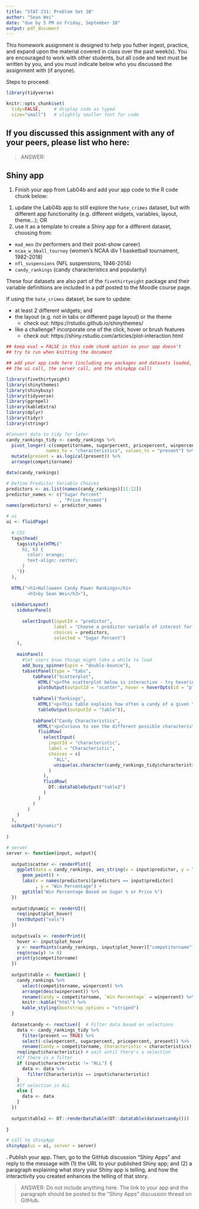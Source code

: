 ```yaml
---
title: "STAT 231: Problem Set 3B"
author: "Sean Wei"
date: "due by 5 PM on Friday, September 18"
output: pdf_document
---
```


This homework assignment is designed to help you futher ingest, practice, and expand upon the material covered in class over the past week(s).  You are encouraged to work with other students, but all code and text must be written by you, and you must indicate below who you discussed the assignment with (if anyone).  

Steps to proceed:

\begin{enumerate}
\item In RStudio, go to File > Open Project, navigate to the folder with the course-content repo, select the course-content project (course-content.Rproj), and click "Open" 
\item Pull the course-content repo (e.g. using the blue-ish down arrow in the Git tab in upper right window)
\item Copy ps3B.Rmd from the course repo to your repo (see page 6 of the GitHub Classroom Guide for Stat231 if needed)
\item Close the course-content repo project in RStudio
\item Open YOUR repo project in RStudio
\item In the ps3B.Rmd file in YOUR repo, replace "YOUR NAME HERE" with your name
\item Add in your responses, committing and pushing to YOUR repo in appropriate places along the way
\item Run "Knit PDF" 
\item Upload the pdf to Gradescope.  Don't forget to select which of your pages are associated with each problem.  \textit{You will not get credit for work on unassigned pages (e.g., if you only selected the first page but your solution spans two pages, you would lose points for any part on the second page that the grader can't see).} 
\end{enumerate}

```r
library(tidyverse)

knitr::opts_chunk$set(
  tidy=FALSE,     # display code as typed
  size="small")   # slightly smaller font for code
```


\newpage 
## If you discussed this assignment with any of your peers, please list who here:

> ANSWER:

\newpage
## Shiny app

1. Finish your app from Lab04b and add your app code to the R code chunk below:

(1) update the Lab04b app to still explore the `hate_crimes` dataset, but with different app functionality (e.g. different widgets, variables, layout, theme...); OR
(2) use it as a template to create a Shiny app for a different dataset, choosing from:

* `mad_men` (tv performers and their post-show career)
* `ncaa_w_bball_tourney` (women's NCAA div 1 basketball tournament, 1982-2018)
* `nfl_suspensions` (NFL suspensions, 1946-2014)
* `candy_rankings` (candy characteristics and popularity)

These four datasets are also part of the `fivethirtyeight` package and their variable definitions are included in a pdf posted to the Moodle course page.

If using the `hate_crimes` dataset, be sure to update:

* at least 2 different widgets; and
* the layout (e.g. not in tabs or different page layout) or the theme
     + check out:  https://rstudio.github.io/shinythemes/
* like a challenge?  incorporate one of the click, hover or brush features
     + check out: https://shiny.rstudio.com/articles/plot-interaction.html

      
```r
## keep eval = FALSE in this code chunk option so your app doesn't 
## try to run when knitting the document

## add your app code here (including any packages and datasets loaded,
## the ui call, the server call, and the shinyApp call)

library(fivethirtyeight)
library(shinythemes)
library(shinybusy)
library(tidyverse)
library(ggrepel)
library(kableExtra)
library(dplyr)
library(tidyr)
library(stringr)

#Convert data to tidy for later
candy_rankings_tidy <- candy_rankings %>%
  pivot_longer(-c(competitorname, sugarpercent, pricepercent, winpercent), 
               names_to = "characteristics", values_to = "present") %>%
  mutate(present = as.logical(present)) %>%
  arrange(competitorname)

data(candy_rankings)

# Define Predictor Variable Choices
predictors <- as.list(names(candy_rankings)[11:12])
predictor_names <- c("Sugar Percent"
                    , "Price Percent")
names(predictors) <- predictor_names

# ui 
ui <- fluidPage(
  
  # CSS
  tags$head(
    tags$style(HTML("
      h1, h3 {
        color: orange;
        text-align: center;
      }
    "))
  ),
  
  HTML("<h1>Halloween Candy Power Rankings</h1>
        <h3>by Sean Wei</h3>"),
  
  sidebarLayout(
    sidebarPanel(
      
      selectInput(inputId = "predictor", 
                  label = "Choose a predictor variable of interest for the scatterplot:",
                  choices = predictors, 
                  selected = "Sugar Percent")
    ),
    
    mainPanel(
      #let users know things might take a while to load
      add_busy_spinner(spin = "double-bounce"),
      tabsetPanel(type = "tabs", 
          tabPanel("Scatterplot", 
            HTML("<p>The scatterplot below is interactive - try hovering over the points to see the candy brand!</p>"), 
            plotOutput(outputId = "scatter", hover = hoverOpts(id = "plot_hover", delay = 0))),
          
          tabPanel("Rankings", 
            HTML("<p>This table explains how often a candy of a given type won its matchups against other brands."), 
            tableOutput(outputId = "table")),
          
          tabPanel("Candy Characteristics", 
            HTML("<p>Curious to see the different possible characteristics of your favorite candy? Use this table to explore and search for your favorites.</p>"),
            fluidRow(
              selectInput(
                inputId = "characteristic",
                label = "Characteristic",
                choices = c(
                  "ALL",
                  unique(as.character(candy_rankings_tidy$characteristics))
                )
              ),
              fluidRow(
                DT::dataTableOutput("table2")
              )
            )
          )
        )
    )
  ),
  uiOutput("dynamic")
  
)

# server
server <- function(input, output){
  
  output$scatter <- renderPlot({
    ggplot(data = candy_rankings, aes_string(x = input$predictor, y = "winpercent")) +
      geom_point() + 
      labs(x = names(predictors)[predictors == input$predictor]
           , y = "Win Percentage") + 
      ggtitle("Win Percentage Based on Sugar % or Price %")
  })
  
  output$dynamic <- renderUI({
    req(input$plot_hover) 
    textOutput("vals")
  })
  
  output$vals <- renderPrint({
    hover <- input$plot_hover 
    y <- nearPoints(candy_rankings, input$plot_hover)["competitorname"]
    req(nrow(y) != 0)
    print(y$competitorname)
  })
  
  output$table <- function() {
    candy_rankings %>%
      select(competitorname, winpercent) %>%
      arrange(desc(winpercent)) %>%
      rename(Candy = competitorname, `Win Percentage` = winpercent) %>%
      knitr::kable("html") %>%
      kable_styling(bootstrap_options = "striped")
  }
  
  datasetcandy <- reactive({  # Filter data based on selections
    data <- candy_rankings_tidy %>%
      filter(present == TRUE) %>%
      select(-c(winpercent, sugarpercent, pricepercent, present)) %>%
      rename(Candy = competitorname, Characteristic = characteristics)
    req(input$characteristic) # wait until there's a selection
    #If there is a filter
    if (input$characteristic != "ALL") {
      data <- data %>%
        filter(Characteristic == input$characteristic)
    }
    #If selection is ALL
    else {
      data <- data
    }
  })
  
  output$table2 <- DT::renderDataTable(DT::datatable(datasetcandy()))
  
}

# call to shinyApp
shinyApp(ui = ui, server = server)
```

      
\newpage
2. Publish your app.  Then, go to the GitHub discussion "Shiny Apps" and reply to the message with (1) the URL to your published Shiny app; and (2) a paragraph explaining what story your Shiny app is telling, and how the interactivity you created enhances the telling of that story.

> ANSWER: Do not include anything here.  The link to your app and the paragraph should be posted to the "Shiny Apps" discussion thread on GitHub.